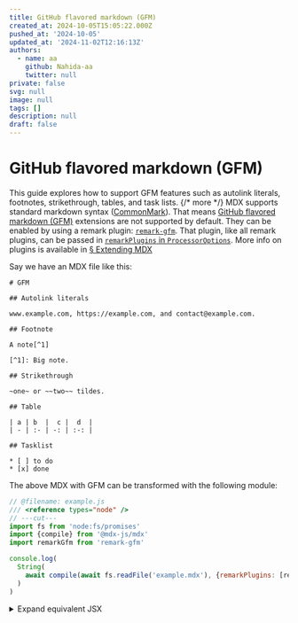 ```yaml
---
title: GitHub flavored markdown (GFM)
created_at: 2024-10-05T15:05:22.000Z
pushed_at: '2024-10-05'
updated_at: '2024-11-02T12:16:13Z'
authors:
  - name: aa
    github: Nahida-aa
    twitter: null
private: false
svg: null
image: null
tags: []
description: null
draft: false
---
```


# GitHub flavored markdown (GFM)

This guide explores how to support GFM features such as autolink literals,
footnotes, strikethrough, tables, and task lists. {/* more */}
MDX supports standard markdown syntax ([CommonMark][]).
That means [GitHub flavored markdown (GFM)][gfm] extensions are not supported by
default.
They can be enabled by using a remark plugin: [`remark-gfm`][remark-gfm].
That plugin, like all remark plugins, can be passed in [`remarkPlugins` in
`ProcessorOptions`][processor-options].
More info on plugins is available in [§ Extending MDX][extend]

Say we have an MDX file like this:

```mdx path="example.mdx"
# GFM

## Autolink literals

www.example.com, https://example.com, and contact@example.com.

## Footnote

A note[^1]

[^1]: Big note.

## Strikethrough

~one~ or ~~two~~ tildes.

## Table

| a | b  |  c |  d  |
| - | :- | -: | :-: |

## Tasklist

* [ ] to do
* [x] done
```

The above MDX with GFM can be transformed with the following module:

```js twoslash="true" path="example.js"
// @filename: example.js
/// <reference types="node" />
// ---cut---
import fs from 'node:fs/promises'
import {compile} from '@mdx-js/mdx'
import remarkGfm from 'remark-gfm'

console.log(
  String(
    await compile(await fs.readFile('example.mdx'), {remarkPlugins: [remarkGfm]})
  )
)
```

<details>
  <summary>Expand equivalent JSX</summary>

  ```jsx path="output.jsx"
  <>
    <h1>GFM</h1>
    <h2>Autolink literals</h2>
    <p>
      <a href="http://www.example.com">www.example.com</a>,{' '}
      <a href="https://example.com">https://example.com</a>, and{' '}
      <a href="mailto:contact@example.com">contact@example.com</a>.
    </p>
    <h2>Footnote</h2>
    <p>
      A note
      <sup>
        <a
          href="#user-content-fn-1"
          id="user-content-fnref-1"
          data-footnote-ref="true"
          aria-describedby="footnote-label"
        >
          1
        </a>
      </sup>
    </p>
    <h2>Strikethrough</h2>
    <p>
      <del>one</del> or <del>two</del> tildes.
    </p>
    <h2>Table</h2>
    <table>
      <thead>
        <tr>
          <th>a</th>
          <th style={{textAlign: 'left'}}>b</th>
          <th style={{textAlign: 'right'}}>c</th>
          <th style={{textAlign: 'center'}}>d</th>
        </tr>
      </thead>
    </table>
    <h2>Tasklist</h2>
    <ul className="contains-task-list">
      <li className="task-list-item">
        <input type="checkbox" disabled /> to do
      </li>
      <li className="task-list-item">
        <input type="checkbox" disabled checked />
        done
      </li>
    </ul>
    <section data-footnotes="true" className="footnotes">
      <h2 className="sr-only" id="footnote-label">
        Footnotes
      </h2>
      <ol>
        <li id="user-content-fn-1">
          <p>
            Big note.{' '}
            <a
              href="#user-content-fnref-1"
              data-footnote-backref=""
              aria-label="Back to reference 1"
              className="data-footnote-backref"
            >
              ↩
            </a>
          </p>
        </li>
      </ol>
    </section>
  </>
  ```
</details>

[commonmark]: https://spec.commonmark.org/current/

[gfm]: https://github.github.com/gfm/

[remark-gfm]: https://github.com/remarkjs/remark-gfm

[processor-options]: /packages/mdx/#processoroptions

[extend]: /docs/extending-mdx/
